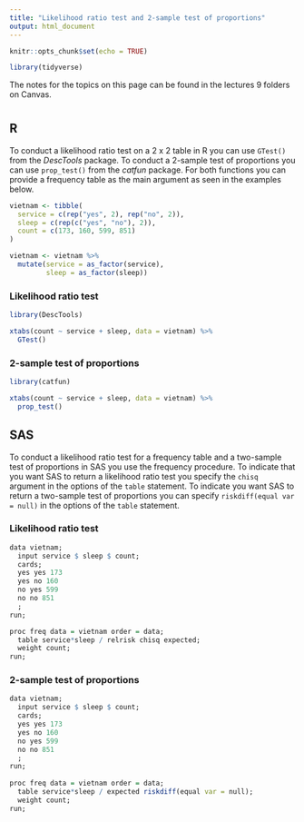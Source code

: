 ```yaml
---
title: "Likelihood ratio test and 2-sample test of proportions"
output: html_document
---
```


```r
knitr::opts_chunk$set(echo = TRUE)

library(tidyverse)
```

The notes for the topics on this page can be found in the lectures 9 folders on Canvas. 

# {.tabset .tabset-fade}

## R

To conduct a likelihood ratio test on a 2 x 2 table in R you can use `GTest()` from the *DescTools* package. To conduct a 2-sample test of proportions you can use `prop_test()` from the *catfun* package. For both functions you can provide a frequency table as the main argument as seen in the examples below. 

```r
vietnam <- tibble(
  service = c(rep("yes", 2), rep("no", 2)), 
  sleep = c(rep(c("yes", "no"), 2)), 
  count = c(173, 160, 599, 851)
)

vietnam <- vietnam %>% 
  mutate(service = as_factor(service), 
         sleep = as_factor(sleep))
```

### Likelihood ratio test

```r
library(DescTools)

xtabs(count ~ service + sleep, data = vietnam) %>% 
  GTest()
```

### 2-sample test of proportions

```r
library(catfun)

xtabs(count ~ service + sleep, data = vietnam) %>% 
  prop_test()
```

## SAS

To conduct a likelihood ratio test for a frequency table and a two-sample test of proportions in SAS you use the frequency procedure. To indicate that you want SAS to return a likelihood ratio test you specify the `chisq` argument in the options of the `table` statement. To indicate you want SAS to return a two-sample test of proportions you can specify `riskdiff(equal var = null)` in the options of the `table` statement.  

### Likelihood ratio test

```r
data vietnam; 
  input service $ sleep $ count; 
  cards; 
  yes yes 173
  yes no 160
  no yes 599
  no no 851
  ; 
run; 

proc freq data = vietnam order = data; 
  table service*sleep / relrisk chisq expected; 
  weight count; 
run; 
```

### 2-sample test of proportions

```r
data vietnam; 
  input service $ sleep $ count; 
  cards; 
  yes yes 173
  yes no 160
  no yes 599
  no no 851
  ; 
run; 
  
proc freq data = vietnam order = data; 
  table service*sleep / expected riskdiff(equal var = null); 
  weight count; 
run; 
```





